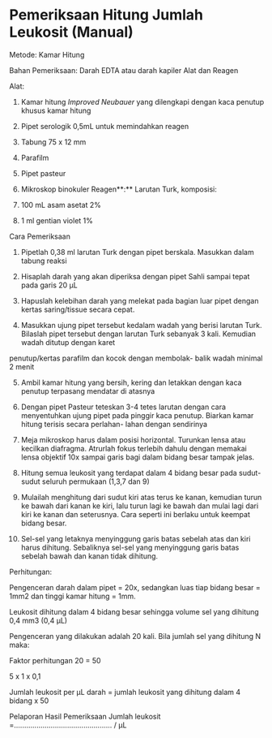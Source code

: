 # Pemeriksaan Hitung Jumlah Leukosit (Manual) 

Metode: Kamar Hitung

Bahan Pemeriksaan: Darah EDTA atau darah kapiler Alat dan Reagen

Alat:

1) Kamar hitung _Improved Neubauer_ yang dilengkapi dengan kaca penutup khusus kamar hitung

2) Pipet serologik 0,5mL untuk memindahkan reagen

3) Tabung 75 x 12 mm

4) Parafilm

5) Pipet pasteur

6) Mikroskop binokuler Reagen**:** Larutan Turk, komposisi:

1) 100 mL asam asetat 2%

2) 1 ml gentian violet 1%

Cara Pemeriksaan

1) Pipetlah 0,38 ml larutan Turk dengan pipet berskala. Masukkan dalam tabung reaksi

2) Hisaplah darah yang akan diperiksa dengan pipet Sahli sampai tepat pada garis 20 µL

3) Hapuslah kelebihan darah yang melekat pada bagian luar pipet dengan kertas saring/tissue secara cepat.

4) Masukkan ujung pipet tersebut kedalam wadah yang berisi larutan Turk. Bilaslah pipet tersebut dengan larutan Turk sebanyak 3 kali. Kemudian wadah ditutup dengan karet

 

penutup/kertas parafilm dan kocok dengan membolak- balik wadah minimal 2 menit

5) Ambil kamar hitung yang bersih, kering dan letakkan dengan kaca penutup terpasang mendatar di atasnya

6) Dengan pipet Pasteur teteskan 3-4 tetes larutan dengan cara menyentuhkan ujung pipet pada pinggir kaca penutup. Biarkan kamar hitung terisis secara perlahan- lahan dengan sendirinya

7) Meja mikroskop harus dalam posisi horizontal. Turunkan lensa atau kecilkan diafragma. Atrurlah fokus terlebih dahulu dengan memakai lensa objektif 10x sampai garis bagi dalam bidang besar tampak jelas.

8) Hitung semua leukosit yang terdapat dalam 4 bidang besar pada sudut-sudut seluruh permukaan (1,3,7 dan 9)

9) Mulailah menghitung dari sudut kiri atas terus ke kanan, kemudian turun ke bawah dari kanan ke kiri, lalu turun lagi ke bawah dan mulai lagi dari kiri ke kanan dan seterusnya. Cara seperti ini berlaku untuk keempat bidang besar.

10) Sel-sel yang letaknya menyinggung garis batas sebelah atas dan kiri harus dihitung. Sebaliknya sel-sel yang menyinggung garis batas sebelah bawah dan kanan tidak dihitung.

Perhitungan:

Pengenceran darah dalam pipet = 20x, sedangkan luas tiap bidang besar = 1mm2 dan tinggi kamar hitung = 1mm.

Leukosit dihitung dalam 4 bidang besar sehingga volume sel yang dihitung 0,4 mm3 (0,4 µL)

Pengenceran yang dilakukan adalah 20 kali. Bila jumlah sel yang dihitung N maka:

Faktor perhitungan 20 \= 50

5 x 1 x 0,1

Jumlah leukosit per µL darah = jumlah leukosit yang dihitung dalam 4 bidang x 50

Pelaporan Hasil Pemeriksaan Jumlah leukosit =................................................ / µL

 